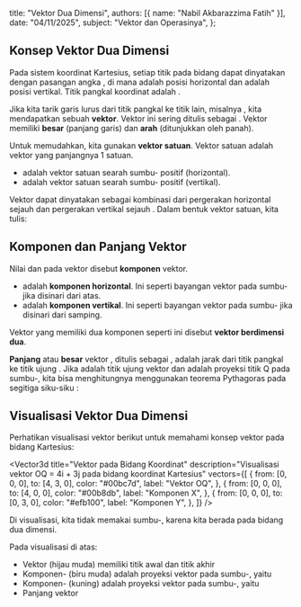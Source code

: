 
  title: "Vektor Dua Dimensi",
  authors: [{ name: "Nabil Akbarazzima Fatih" }],
  date: "04/11/2025",
  subject: "Vektor dan Operasinya",
};

## Konsep Vektor Dua Dimensi

Pada sistem koordinat Kartesius, setiap titik pada bidang dapat dinyatakan dengan pasangan angka <InlineMath math="(x, y)" />, di mana <InlineMath math="x" /> adalah posisi horizontal dan <InlineMath math="y" /> adalah posisi vertikal. Titik pangkal koordinat adalah <InlineMath math="O(0, 0)" />.

Jika kita tarik garis lurus dari titik pangkal <InlineMath math="O" /> ke titik lain, misalnya <InlineMath math="Q(x, y)" />, kita mendapatkan sebuah **vektor**. Vektor ini sering ditulis sebagai <InlineMath math="\overrightarrow{OQ}" />. Vektor memiliki **besar** (panjang garis) dan **arah** (ditunjukkan oleh panah).

Untuk memudahkan, kita gunakan **vektor satuan**. Vektor satuan adalah vektor yang panjangnya 1 satuan.

- <InlineMath math="\mathbf{i}" /> adalah vektor satuan searah sumbu-
  <InlineMath math="x" /> positif (horizontal).
- <InlineMath math="\mathbf{j}" /> adalah vektor satuan searah sumbu-
  <InlineMath math="y" /> positif (vertikal).

Vektor <InlineMath math="\overrightarrow{OQ}" /> dapat dinyatakan sebagai kombinasi dari pergerakan horizontal sejauh <InlineMath math="x" /> dan pergerakan vertikal sejauh <InlineMath math="y" />. Dalam bentuk vektor satuan, kita tulis:

<BlockMath math="\overrightarrow{OQ} = x\mathbf{i} + y\mathbf{j}" />

## Komponen dan Panjang Vektor

Nilai <InlineMath math="x" /> dan <InlineMath math="y" /> pada vektor <InlineMath math="\overrightarrow{OQ} = x\mathbf{i} + y\mathbf{j}" /> disebut **komponen** vektor.

- <InlineMath math="x" /> adalah **komponen horizontal**. Ini seperti bayangan vektor
  pada sumbu-
  <InlineMath math="x" /> jika disinari dari atas.
- <InlineMath math="y" /> adalah **komponen vertikal**. Ini seperti bayangan vektor
  pada sumbu-
  <InlineMath math="y" /> jika disinari dari samping.

Vektor yang memiliki dua komponen seperti ini disebut **vektor berdimensi dua**.

**Panjang** atau **besar** vektor <InlineMath math="\overrightarrow{OQ}" />, ditulis sebagai <InlineMath math="|\overrightarrow{OQ}|" />, adalah jarak dari titik pangkal <InlineMath math="O" /> ke titik ujung <InlineMath math="Q" />. Jika <InlineMath math="Q(x,y)" /> adalah titik ujung vektor dan <InlineMath math="R(x,0)" /> adalah proyeksi titik Q pada sumbu-<InlineMath math="x" />, kita bisa menghitungnya menggunakan teorema Pythagoras pada segitiga siku-siku <InlineMath math="ORQ" />:

<BlockMath math="|\overrightarrow{OQ}| = \sqrt{x^2 + y^2}" />

## Visualisasi Vektor Dua Dimensi

Perhatikan visualisasi vektor berikut untuk memahami konsep vektor pada bidang Kartesius:

<Vector3d
  title="Vektor pada Bidang Koordinat"
  description="Visualisasi vektor OQ = 4i + 3j pada bidang koordinat Kartesius"
  vectors={[
    {
      from: [0, 0, 0],
      to: [4, 3, 0],
      color: "#00bc7d",
      label: "Vektor OQ",
    },
    {
      from: [0, 0, 0],
      to: [4, 0, 0],
      color: "#00b8db",
      label: "Komponen X",
    },
    {
      from: [0, 0, 0],
      to: [0, 3, 0],
      color: "#efb100",
      label: "Komponen Y",
    },
  ]}
/>

Di visualisasi, kita tidak memakai sumbu-<InlineMath math="z" />, karena kita berada pada bidang dua dimensi.

Pada visualisasi di atas:

- Vektor <InlineMath math="\overrightarrow{OQ}" /> (hijau muda) memiliki titik awal <InlineMath math="O(0,0)" /> dan titik akhir <InlineMath math="Q(4,3)" />
- Komponen-<InlineMath math="X" /> (biru muda) adalah proyeksi vektor <InlineMath math="\overrightarrow{OQ}" /> pada sumbu-<InlineMath math="x" />, yaitu <InlineMath math="4\mathbf{i}" />
- Komponen-<InlineMath math="Y" /> (kuning) adalah proyeksi vektor <InlineMath math="\overrightarrow{OQ}" /> pada sumbu-<InlineMath math="y" />, yaitu <InlineMath math="3\mathbf{j}" />
- Panjang vektor <InlineMath math="|\overrightarrow{OQ}| = \sqrt{4^2 + 3^2} = \sqrt{16 + 9} = \sqrt{25} = 5" />
